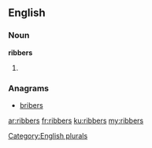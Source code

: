 ==English==

===Noun===
'''ribbers'''

# {{plural of|ribber}}

===Anagrams===
* [[bribers#English|bribers]]

[[Category:English plurals]]

[[ar:ribbers]]
[[fr:ribbers]]
[[ku:ribbers]]
[[my:ribbers]]